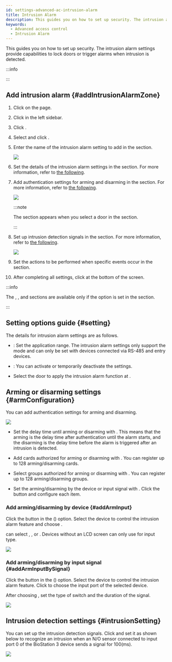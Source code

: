 ```yaml
---
id: settings-advanced-ac-intrusion-alarm
title: Intrusion Alarm
description: This guides you on how to set up security. The intrusion alarm feature provides capabilities to lock doors or trigger alarms when intrusion is detected.
keywords:
  - Advanced access control
  - Intrusion Alarm
---
```


This guides you on how to set up security. The intrusion alarm settings provide capabilities to lock doors or trigger alarms when intrusion is detected.

:::info

<Glossary termid='intrusion_alarm_zone' />

:::

## Add intrusion alarm {#addIntrusionAlarmZone}

1. Click <Cmd sid='shell.header.setting' /> on the <Cmd sid='shell.header.launcher' /> page.

2. Click <Cmd sid='setting.menu.advancedAc.root' /> in the left sidebar.

3. Click <Cmd sid='button.func.addZone' product='2' />.

4. Select <Cmd sid='zone.intrusion' product='2' /> and click <Cmd sid='button.apply' product='2' />.

5. Enter the name of the intrusion alarm setting to add in the <Cmd sid='common.info' product='2' /> section.

   <Image src='/img/biostarx-settings-adv-ac-add-intrusion.png' />

6. Set the details of the intrusion alarm settings in the <Cmd sid='common.setting' product='2' /> section. For more information, refer to [the following](#setting).

7. Add authentication settings for arming and disarming in the <Cmd sid='zone.intrusion.armConfiguration' product='2' /> section. For more information, refer to [the following](#armConfiguration).

   <Image src='/img/biostarx-settings-adv-ac-add-intrusion-set-arm.png' />

   :::note

   The <Cmd sid='zone.intrusion.armConfiguration' product='2' /> section appears when you select a door in the <Cmd sid='common.info' product='2' /> section.

   :::

8. Set up intrusion detection signals in the <Cmd sid='zone.intrusion.intrusionSetting' product='2' /> section. For more information, refer to [the following](#intrusionSetting).

   <Image src='/img/biostarx-settings-adv-ac-add-intrusion-set-intrusion.png' />

9. Set the actions to be performed when specific events occur in the <Cmd sid='common.alarm' product='2' /> section.

10. After completing all settings, click <Cmd sid='button.apply' product='2' /> at the bottom of the screen.

:::info

The <Cmd sid='zone.intrusion.armConfiguration' product='2' />, <Cmd sid='zone.intrusion.intrusionSetting' product='2' />, and <Cmd sid='common.alarm' product='2' /> sections are available only if the <Cmd sid='zone.pause.doorselected' product='2' /> option is set in the <Cmd sid='common.setting' product='2' /> section.

:::

## Setting options guide {#setting}

The details for intrusion alarm settings are as follows.

* <Cmd sid='zone.globalZone' product='2' />: Set the application range. The intrusion alarm settings only support the <Cmd sid='zone.globalZone.local' product='2' /> mode and can only be set with devices connected via RS-485 and entry devices.

* <Cmd sid='zone.pause.activatedAndDeactivated' product='2' />: You can activate or temporarily deactivate the settings.

* Select the door to apply the intrusion alarm function at <Cmd sid='zone.pause.doorselected' product='2' />.

## Arming or disarming settings {#armConfiguration}

You can add authentication settings for arming and disarming.

<Image src='/img/biostarx-settings-adv-ac-add-intrusion-set-arm.png' />

* Set the delay time until arming or disarming with <Cmd sid='zone.intrusion.delayTime' product='2' />. This means that the arming is the delay time after authentication until the alarm starts, and the disarming is the delay time before the alarm is triggered after an intrusion is detected.

* Add cards authorized for arming or disarming with <Cmd sid='zone.intrusion.accessCard' product='2' />. You can register up to 128 arming/disarming cards.

* Select groups authorized for arming or disarming with <Cmd sid='zone.intrusion.accessGroup' product='2' />. You can register up to 128 arming/disarming groups.

* Set the arming/disarming by the device or input signal with <Cmd sid='zone.intrusion.armInput' product='2' />. Click the <Cmd sid='button.plusAdd' product='2' /> button and configure each item.

### Add arming/disarming by device {#addArmInput}

Click the <Cmd sid='button.plusAdd' product='2' /> button in the <Cmd sid='zone.intrusion.armInput' product='2' /> (<Cmd sid='common.device' product='2' />) option. Select the device to control the intrusion alarm feature and choose <Cmd sid='zone.intrusion.armType' product='2' />.

<Cmd sid='zone.intrusion.inputType' product='2' /> can select <Cmd sid='zone.intrusion.inputType.card' product='2' />, <Cmd sid='zone.intrusion.inputType.key' product='2' />, or <Cmd sid='zone.intrusion.inputType.cardOrKey' product='2' />. Devices without an LCD screen can only use <Cmd sid='zone.intrusion.inputType.card' product='2' /> for input type.

<Image src='/img/biostarx-settings-advanced-ac-intusion-add-device.png' />

### Add arming/disarming by input signal {#addArmInputBySignal}

Click the <Cmd sid='button.plusAdd' product='2' /> button in the <Cmd sid='zone.intrusion.armInput' product='2' /> (<Cmd sid='zone.intrusion.inputType.input' product='2' />) option. Select the device to control the intrusion alarm feature. Click <Cmd sid='zone.intrusion.inputType.port' product='2' /> to choose the input port of the selected device.

After choosing <Cmd sid='zone.intrusion.armType' product='2' />, set the type of switch and the duration of the signal.

<Image src='/img/biostarx-settings-advanced-ac-intusion-add-signal.png' />

## Intrusion detection settings {#intrusionSetting}

You can set up the intrusion detection signals. Click <Cmd sid='button.addplus' product='2' /> and set it as shown below to recognize an intrusion when an N/O sensor connected to input port 0 of the BioStation 3 device sends a signal for 100(ms).

<Image src='/img/biostarx-settings-advanced-ac-intusion-detect-settings.png' />
